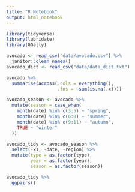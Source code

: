 ```yaml
---
title: "R Notebook"
output: html_notebook
---
```


```r
library(tidyverse)
library(lubridate)
library(GGally)
```

```r
avocado <- read_csv("data/avocado.csv") %>% 
  janitor::clean_names()
avocado_dict <- read_csv("data/data_dict.txt")
```

```r
avocado %>% 
  summarise(across(.cols = everything(), 
                   .fns = ~sum(is.na(.x))))
```

```r
avocado_season <- avocado %>% 
  mutate(season = case_when(
    month(date) %in% c(3:5) ~ "spring",
    month(date) %in% c(6:8) ~ "summer",
    month(date) %in% c(9:11) ~ "autumn",
    TRUE ~ "winter"
  ))
```

```r
avocado_tidy <- avocado_season %>% 
  select(-x1, -date, -region) %>% 
  mutate(type = as.factor(type),
         year = as.factor(year),
         season = as.factor(season))
```

```r
avocado_tidy %>% 
  ggpairs()
```
